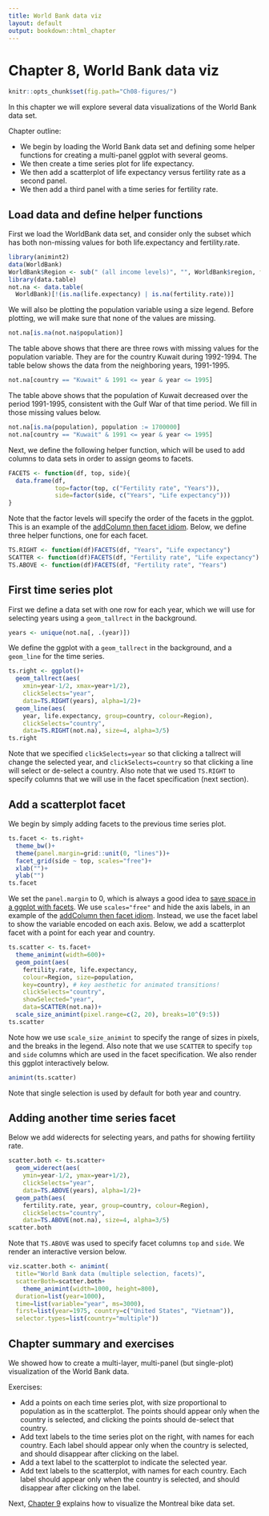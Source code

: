 ```yaml
---
title: World Bank data viz
layout: default
output: bookdown::html_chapter
---
```


<!-- comment -->

# Chapter 8, World Bank data viz

<!-- comment -->

```r
knitr::opts_chunk$set(fig.path="Ch08-figures/")
```

<!-- comment -->

In this chapter we will explore several data visualizations of the
World Bank data set.

<!-- comment -->

Chapter outline:

<!-- comment -->

* We begin by loading the World Bank data set and defining some helper
  functions for creating a multi-panel ggplot with several geoms.
* We then create a time series plot for life expectancy.
* We then add a scatterplot of life expectancy versus fertility rate
  as a second panel.
* We then add a third panel with a time series for fertility rate.

<!-- comment -->

## Load data and define helper functions {#load}

<!-- comment -->

First we load the WorldBank data set, and consider only the subset
which has both non-missing values for both life.expectancy and
fertility.rate.


```r
library(animint2)
data(WorldBank)
WorldBank$Region <- sub(" (all income levels)", "", WorldBank$region, fixed=TRUE)
library(data.table)
not.na <- data.table(
  WorldBank)[!(is.na(life.expectancy) | is.na(fertility.rate))]
```

<!-- comment -->

We will also be plotting the population variable using a size
legend. Before plotting, we will make sure that none of the values are
missing.


```r
not.na[is.na(not.na$population)]
```

<!-- comment -->

The table above shows that there are three rows with missing values
for the population variable. They are for the country Kuwait during
1992-1994. The table below shows the data
from the neighboring years, 1991-1995.


```r
not.na[country == "Kuwait" & 1991 <= year & year <= 1995]
```

<!-- comment -->

The table above shows that the population of Kuwait decreased over the
period 1991-1995, consistent with the Gulf War of that time period. We
fill in those missing values below.


```r
not.na[is.na(population), population := 1700000]
not.na[country == "Kuwait" & 1991 <= year & year <= 1995]
```

<!-- comment -->

Next, we define the following helper function, which will be used to
add columns to data sets in order to assign geoms to facets. 


```r
FACETS <- function(df, top, side){
  data.frame(df,
             top=factor(top, c("Fertility rate", "Years")),
             side=factor(side, c("Years", "Life expectancy")))
}
```

<!-- comment -->

Note that the factor levels will specify the order of the facets in
the ggplot. This is an example of the
[addColumn then facet idiom](Ch99-appendix.html#addColumn-then-facet).
Below, we define three helper functions, one for each facet.


```r
TS.RIGHT <- function(df)FACETS(df, "Years", "Life expectancy")
SCATTER <- function(df)FACETS(df, "Fertility rate", "Life expectancy")
TS.ABOVE <- function(df)FACETS(df, "Fertility rate", "Years")
```

<!-- comment -->

## First time series plot {#first-ts}

<!-- comment -->

First we define a data set with one row for each year, which we will
use for selecting years using a `geom_tallrect` in the background.


```r
years <- unique(not.na[, .(year)])
```

<!-- comment -->

We define the ggplot with a `geom_tallrect` in the background, and a
`geom_line` for the time series.


```r
ts.right <- ggplot()+
  geom_tallrect(aes(
    xmin=year-1/2, xmax=year+1/2),
    clickSelects="year",
    data=TS.RIGHT(years), alpha=1/2)+
  geom_line(aes(
    year, life.expectancy, group=country, colour=Region),
    clickSelects="country",
    data=TS.RIGHT(not.na), size=4, alpha=3/5)
ts.right
```

<!-- comment -->

Note that we specified `clickSelects=year` so that clicking a tallrect
will change the selected year, and `clickSelects=country` so that
clicking a line will select or de-select a country. Also note that we
used `TS.RIGHT` to specify columns that we will use in the facet
specification (next section).

<!-- comment -->

## Add a scatterplot facet {#add-scatter}

<!-- comment -->

We begin by simply adding facets to the previous time series plot.


```r
ts.facet <- ts.right+
  theme_bw()+
  theme(panel.margin=grid::unit(0, "lines"))+
  facet_grid(side ~ top, scales="free")+
  xlab("")+
  ylab("")
ts.facet
```

<!-- comment -->

We set the `panel.margin` to 0, which is always a good idea to
[save space in a ggplot with facets](Ch99-appendix.html#space-saving-facets).
We use `scales="free"` and hide the axis labels, in an example of the
[addColumn then facet idiom](Ch99-appendix.html#addColumn-then-facet). Instead,
we use the facet label to show the variable encoded on each
axis. Below, we add a scatterplot facet with a point for each year and
country.


```r
ts.scatter <- ts.facet+
  theme_animint(width=600)+
  geom_point(aes(
    fertility.rate, life.expectancy,
    colour=Region, size=population,
    key=country), # key aesthetic for animated transitions!
    clickSelects="country",
    showSelected="year",
    data=SCATTER(not.na))+
  scale_size_animint(pixel.range=c(2, 20), breaks=10^(9:5))
ts.scatter
```

<!-- comment -->

Note how we use `scale_size_animint` to specify the range of sizes in
pixels, and the breaks in the legend. Also note that we use `SCATTER`
to specify `top` and `side` columns which are used in the facet
specification. We also render this ggplot interactively below.


```r
animint(ts.scatter)
```

<!-- comment -->

Note that single selection is used by default for both year and
country.

<!-- comment -->

## Adding another time series facet {#add-ts}

<!-- comment -->

Below we add widerects for selecting years, and paths for showing
fertility rate.


```r
scatter.both <- ts.scatter+
  geom_widerect(aes(
    ymin=year-1/2, ymax=year+1/2),
    clickSelects="year",
    data=TS.ABOVE(years), alpha=1/2)+
  geom_path(aes(
    fertility.rate, year, group=country, colour=Region),
    clickSelects="country",
    data=TS.ABOVE(not.na), size=4, alpha=3/5)
scatter.both
```

<!-- comment -->

Note that `TS.ABOVE` was used to specify facet columns `top` and
`side`. We render an interactive version below.


```r
viz.scatter.both <- animint(
  title="World Bank data (multiple selection, facets)",
  scatterBoth=scatter.both+
    theme_animint(width=1000, height=800),
  duration=list(year=1000),
  time=list(variable="year", ms=3000),
  first=list(year=1975, country=c("United States", "Vietnam")),
  selector.types=list(country="multiple"))
```

<!-- comment -->

## Chapter summary and exercises {#exercises}

<!-- comment -->

We showed how to create a multi-layer, multi-panel (but single-plot)
visualization of the World Bank data.

<!-- comment -->

Exercises:

<!-- comment -->

* Add a points on each time series plot, with size proportional to
  population as in the scatterplot. The points should appear only when
  the country is selected, and clicking the points should de-select
  that country.
* Add text labels to the time series plot on the right, with names for
  each country. Each label should appear only when the country is
  selected, and should disappear after clicking on the label.
* Add a text label to the scatterplot to indicate the selected year.
* Add text labels to the scatterplot, with names for each
  country. Each label should appear only when the country is selected,
  and should disappear after clicking on the label.

<!-- comment -->

Next, [Chapter 9](Ch09-Montreal-bikes.html) explains how to visualize the
Montreal bike data set.
